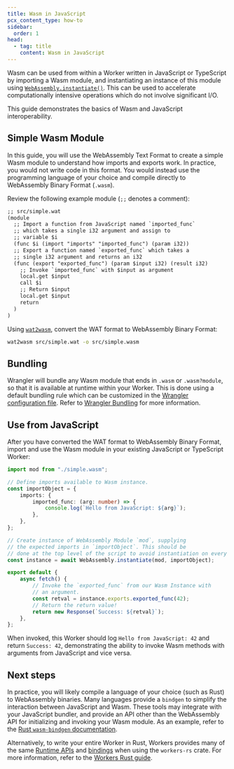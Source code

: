 ```yaml
---
title: Wasm in JavaScript
pcx_content_type: how-to
sidebar:
  order: 1
head:
  - tag: title
    content: Wasm in JavaScript
---
```


Wasm can be used from within a Worker written in JavaScript or TypeScript by importing a Wasm module,
and instantiating an instance of this module using [`WebAssembly.instantiate()`](https://developer.mozilla.org/en-US/docs/WebAssembly/JavaScript_interface/instantiate). This can be used to accelerate computationally intensive operations which do not involve significant I/O.

This guide demonstrates the basics of Wasm and JavaScript interoperability.

## Simple Wasm Module

In this guide, you will use the WebAssembly Text Format to create a simple Wasm module to understand how imports and exports work. In practice, you would not write code in this format. You would instead use the programming language of your choice and compile directly to WebAssembly Binary Format (`.wasm`).

Review the following example module (`;;` denotes a comment):

```txt
;; src/simple.wat
(module
  ;; Import a function from JavaScript named `imported_func`
  ;; which takes a single i32 argument and assign to
  ;; variable $i
  (func $i (import "imports" "imported_func") (param i32))
  ;; Export a function named `exported_func` which takes a
  ;; single i32 argument and returns an i32
  (func (export "exported_func") (param $input i32) (result i32)
    ;; Invoke `imported_func` with $input as argument
    local.get $input
    call $i
    ;; Return $input
    local.get $input
    return
  )
)
```

Using [`wat2wasm`](https://github.com/WebAssembly/wabt), convert the WAT format to WebAssembly Binary Format:

```sh
wat2wasm src/simple.wat -o src/simple.wasm
```

## Bundling

Wrangler will bundle any Wasm module that ends in `.wasm` or `.wasm?module`, so that it is available at runtime within your Worker. This is done using a default bundling rule which can be customized in the [Wrangler configuration file](/workers/wrangler/configuration/). Refer to [Wrangler Bundling](/workers/wrangler/bundling/) for more information.

## Use from JavaScript

After you have converted the WAT format to WebAssembly Binary Format, import and use the Wasm module in your existing JavaScript or TypeScript Worker:

```typescript
import mod from "./simple.wasm";

// Define imports available to Wasm instance.
const importObject = {
	imports: {
		imported_func: (arg: number) => {
			console.log(`Hello from JavaScript: ${arg}`);
		},
	},
};

// Create instance of WebAssembly Module `mod`, supplying
// the expected imports in `importObject`. This should be
// done at the top level of the script to avoid instantiation on every request.
const instance = await WebAssembly.instantiate(mod, importObject);

export default {
	async fetch() {
		// Invoke the `exported_func` from our Wasm Instance with
		// an argument.
		const retval = instance.exports.exported_func(42);
		// Return the return value!
		return new Response(`Success: ${retval}`);
	},
};
```

When invoked, this Worker should log `Hello from JavaScript: 42` and return `Success: 42`, demonstrating the ability to invoke Wasm methods with arguments from JavaScript and vice versa.

## Next steps

In practice, you will likely compile a language of your choice (such as Rust) to WebAssembly binaries. Many languages provide a `bindgen` to simplify the interaction between JavaScript and Wasm. These tools may integrate with your JavaScript bundler, and provide an API other than the WebAssembly API for initializing and invoking your Wasm module. As an example, refer to the [Rust `wasm-bindgen` documentation](https://rustwasm.github.io/wasm-bindgen/examples/without-a-bundler.html).

Alternatively, to write your entire Worker in Rust, Workers provides many of the same [Runtime APIs](/workers/runtime-apis) and [bindings](/workers/runtime-apis/bindings/) when using the `workers-rs` crate. For more information, refer to the [Workers Rust guide](/workers/languages/rust/).
